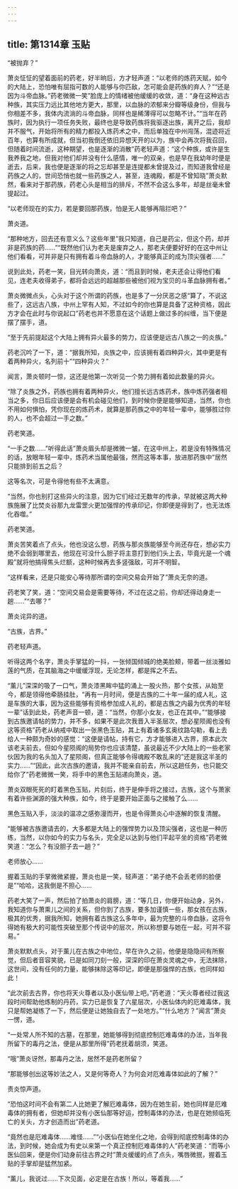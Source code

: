 ```yaml
---
---
---
```

title: 第1314章 玉贴
---



“被抛弃？”

萧炎怔怔的望着面前的药老，好半晌后，方才轻声道：“以老师的炼药天赋，如今的大陆上，恐怕唯有屈指可数的人能够与你匹敌，怎可能会是药族的弃人？”“还是因为斗帝血脉。”药老微微一笑”脸庞上的情绪被他缓缓的收敛，道：“身在这种远古种族，其实压力远比其他地方更大，那里，以血脉的浓郁来分瓣等级身份，但我与你相差不多，我体内流淌的斗帝血脉，同样也是稀薄得可以忽略不计。”“当年在药族时，因为执行一项任务失败，最终也是导致药族将我驱逐出族，离开之后，我却并不服气，开始将所有的精力都投入炼药术之中，而后单独在中州闯荡，混迹将近百年，也算有所成就，但当初我倒还依旧异想天开的以为，族中会再次将我召回，但随着时间流逝，这种期望，也是逐渐的消散”药老轻声道：“这个种族，或许是生我养我之地，但我对他们却并没有什么感情，唯一的双亲，也是早在我幼年时便是逝去，后来，我也便是逐渐的将之忘却甚至是连提都未曾提及过，而知道我曾经是药族之人的，世间恐悄也就一些药族之人，甚至，连魂殿，都是不曾知晓”萧炎默然，看来对于那药族，药老心头是相当的排斥，不然不会这么多年，却是丝毫未曾提起过。

“以老师现在的实力，若是要回那药族，怕是无人能够再阻拦吧？”

萧炎道。

“那种地方，回去还有意义么？这些年里”我只知道，自己是药尘，但这个药，却并非是药族的药……”“既然他们认为老夫是废弃之人，那老夫便要好好的在这中州让他们看看，可并非是只有拥有着斗帝血脉的人，才能够真正的成为顶尖强者……”

说到此处，药老一笑，目光转向萧炎，道：“而且到时候，老夫还会让得他们看见，连老夫收得弟子，都将会远远的超越那些被他们视为宝贝的斗革血脉拥有者。”

萧炎微微点头，心头对于这个所谓的药族，也是多了一分厌恶之感“算了，不说这些了，这远古八族，中州上罕有人知，不过如今的你也算是具备了这种资格，因此方才会在此时与你说起口”药老也并不愿意在这个话题上做过多的纠缠，当下便是摆了摆手，道。

“至于先前提起这个大陆上拥有异火最多的势力，应该便是远古八族之一的炎族。”

药老沉吟了一下，道：“据我所知，炎族之中，应该拥有着四种异火，其中更是有着两种异火，名列前十”“四种异火？”

闻言，萧炎顿时一惊，这还是他第一次听见一个势力拥有着如此数量的异火。

“除了炎族之外，药族也拥有着两种异火，他们擅长远古炼药术，族中炼药强者相当之多，你日后应该便是会有机会碰见他们，到时候你便是能够知道，当然，你也不用如何惧怕，凭你现在的炼药术，就算是那药族之中的年轻一辈中，能够胜过你的人，也不会超过一手之数。”

药老笑道。

“一手之数……”听得此话”萧炎眉头却是微微一皱，在这中州上，若是没有特殊情况的话，放眼年轻一辈中，炼药术当属他最强，然而这等本事，放进那药族中”居然只能排到前五之后？

这等名次，可是令得他有些不太满意。

“当然，你也别打这些异火的注意，因为它们经过无数年的传承，早就被这两大种族施展了比焚炎谷那九龙雷罡火更加强悍的传承印记，你即便是得到了，也无法炼化吞噬。”

药老笑道。

萧炎苦笑着点了点头，他也没这么想，药族与那炎族能够至今尚还存在，想必实力绝不会弱到哪里去，他现在可没什么胆子将主意打到他们头上去，毕竟光是一个魂殿”就将他搞得焦头烂额，这种时候再去多竖强敌，可并不明智。

“这样看来，还是只能安心等待那所谓的空间交易会开始了”萧炎无奈的道。

药老笑了笑，道：“空间交易会是需要等待，不过在这之前，你却还得动身走一趟……”“去哪？”

萧炎诧异的道。

“古族，古界。”

药老轻声道。

听得这两个名字，萧炎手掌猛的一抖，一张倾国倾城的绝美脸颊，带着一丝淡雅如莲的气质，在其脑海之中缓缓浮现，无论怎样，都是挥之不去。

“薰儿”深深的吸了一口气，萧炎漆黑眸中猛的涌上一股火热，那个女孩，从始至今，都是领得他牵肠挂肚，“再有一月时间，便是古族的二十年一届的成人礼，这是车族的大事，因为这些能够有资格参加成人礼的，都是古族之内最为优秀的年轻一辈”话到此处，药老声音一顿，道：“当然，你那小女友，也正在其中。”“能够接到古族邀请帖的势力，并不多，如果不是此次我晋入半圣层次，想必星陨阁也没有这等资格”药老从纳戒中取出一张黑色玉贴，其上有着诸多玄奥纹路勾勒，看上去给人一种颇为奇妙的感觉：“这便是请帖，持有它，方才能够进入古界，原本此次该老夫前去，但如今星陨阁的局势你也应该清楚，虽说最近不少大陆上的一些老家伙因为我的名头加入了星陨阁，但真正能够令得魂殿不敢乱来的”还是我这半圣的实力……”“因此，此次古族的邀请，我并不能亲自前去，所以这趟任务，也只能交给你了”药老微微一笑，将手中的黑色玉贴递向萧炎，道。

萧炎双眼死死的盯着黑色玉贴，片刻后，终于是伸手将之接过，古族，这个与萧家有着许些渊源的强大种族，如今，终于是要开始正面与之接触了么……

黑色玉贴入手，淡淡的温凉之感弥漫而开，也是令得萧炎心中逐解的恢复清醒。

“能够被古族邀请去的，大多都是大陆上的强悍势力以及顶尖强者，这也是一种历练，当然，以你如今的实力与名头，完全足以达到与他们平起平坐的资格”药老微笑道：“怎么？有没胆子去一趟？”

老师放心……

握着玉贴的手掌微微紧握，萧炎也是一笑，轻声道：“弟子绝不会丢老师的脸便是”“哈哈，这我倒是不担心……

药老大笑了一声，然后拍了拍萧炎的肩膀，道：“等几日，你便开始动身，另外，我知道你与萧熏儿之间的关系，但你到了古族，要多加谨慎一些，那女孩在古族，极其的优秀，据我所知，她拥有着古族这么多年中，最为完整的斗帝血脉，这将令得她有极大的可能性突破至那个传说中的层次，所以称想要与她在一起，可并不容易。”

萧炎默默点头，对于薰儿在古族之中地位，早在许久之前，他便是隐隐间有所察觉，但后者音容笑貌，已是如同刀刻一般，深深的印在萧炎灵魂之中，无法抹除，这世间，没有任何的力量，能够抹除这等印记，即便是那强悍的古族，也同样如此！

“此次前去古界，你也将天火尊者以及小医仙带上吧。”药老道：“天火尊者经过我这段时间帮助他炼制的丹药，实力已是恢复了六星层次，小医仙体内的厄难毒体，我只是帮她凝练了一下，然后便是让她独自去了一处地方。”“什么地方？”闻言”萧炎一愣，道。

“一处常人所不知的古墓，在那里，她能够得到彻底控制厄难毒体的办法，当年我所留下的毒丹之法，便是从那里所得”药老抚着胡须，笑道。

“哦”萧炎讶然，那毒丹之法，居然不是药老所留？

“那能够创出这等妙法之人，又是何等奇人？为何会对厄难毒体如此的了解？”

责炎惊声道。

“恐怕这时间不会有第二人比她更了解厄难毒体，因为在她生前，她也同样是厄难毒体的拥有者，但她却并没有小医仙那等好运，控制毒体的办法，也是在她频临死亡的关头，方才创造而出”药老道。

“竟然也是厄难毒体……难怪……”“小医仙在她坐化之地，会得到彻底控制毒体的办法，到时候，她会成为有史以来第一个真正控制厄难毒体的人”药老笑道：“而等小医仙回来，便是你们动身前往古界之时”萧炎缓缓的点了点头，嘴唇微抿，握着玉贴的手掌却是猛然加紧。

“薰儿，我说过……下次见面，必定是在古族！所以，等着我……”